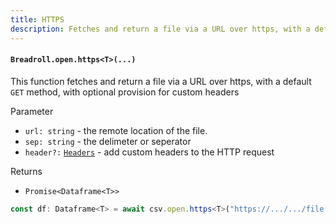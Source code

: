 ```yaml
---
title: HTTPS
description: Fetches and return a file via a URL over https, with a default GET method, with optional provision for custom headers
---
```


#### `Breadroll.open.https<T>(...)`

This function fetches and return a file via a URL over https, with a default `GET` method, with optional provision for custom headers

Parameter

- `url: string` - the remote location of the file.
- `sep: string` - the delimeter or seperator
- `header?:` [`Headers`](https://developer.mozilla.org/en-US/docs/Web/API/Headers) - add custom headers to the HTTP request

Returns

- `Promise<Dataframe<T>>`

```typescript
const df: Dataframe<T> = await csv.open.https<T>("https://.../.../file.csv", ",");
```
